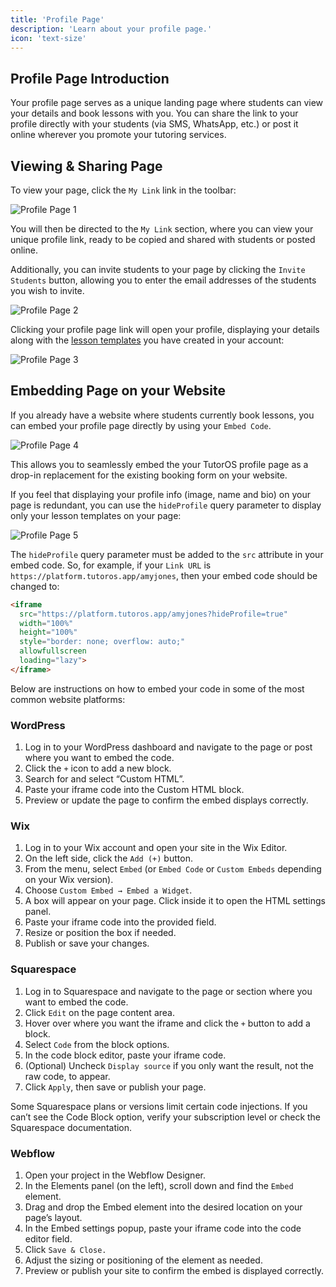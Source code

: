 ```yaml
---
title: 'Profile Page'
description: 'Learn about your profile page.'
icon: 'text-size'
---
```


## Profile Page Introduction

Your profile page serves as a unique landing page where students can view your details and book lessons with you. You can share the link to your profile directly with your students (via SMS, WhatsApp, etc.) or post it online wherever you promote your tutoring services.

## Viewing & Sharing Page

To view your page, click the `My Link` link in the toolbar:

![Profile Page 1](/images/profile-page-1.png)

You will then be directed to the `My Link` section, where you can view your unique profile link, ready to be copied and shared with students or posted online.

Additionally, you can invite students to your page by clicking the `Invite Students` button, allowing you to enter the email addresses of the students you wish to invite.

![Profile Page 2](/images/profile-page-2.png)

Clicking your profile page link will open your profile, displaying your details along with the [lesson templates](/templates/lesson-template-intro) you have created in your account:

![Profile Page 3](/images/profile-page.png)

## Embedding Page on your Website

If you already have a website where students currently book lessons, you can embed your profile page directly by using your `Embed Code`. 

![Profile Page 4](/images/profile-page-4.png)

This allows you to seamlessly embed the your TutorOS profile page as a drop-in replacement for the existing booking form on your website.

If you feel that displaying your profile info (image, name and bio) on your page is redundant, you can use the `hideProfile` query parameter to display only your lesson templates on your page:

![Profile Page 5](/images/profile-page-5.png)

The `hideProfile` query parameter must be added to the `src` attribute in your embed code. So, for example, if your `Link URL` is `https://platform.tutoros.app/amyjones`, then your embed code should be changed to:

```html 
<iframe
  src="https://platform.tutoros.app/amyjones?hideProfile=true"
  width="100%"
  height="100%"
  style="border: none; overflow: auto;"
  allowfullscreen
  loading="lazy">
</iframe> 
```

Below are instructions on how to embed your code in some of the most common website platforms:

### WordPress

1. Log in to your WordPress dashboard and navigate to the page or post where you want to embed the code.
2. Click the `+` icon to add a new block.
3. Search for and select “Custom HTML”.
4. Paste your iframe code into the Custom HTML block.
5. Preview or update the page to confirm the embed displays correctly.

### Wix

1. Log in to your Wix account and open your site in the Wix Editor.
2. On the left side, click the `Add (+)` button.
3. From the menu, select `Embed` (or `Embed Code` or `Custom Embeds` depending on your Wix version).
4. Choose `Custom Embed → Embed a Widget`.
5. A box will appear on your page. Click inside it to open the HTML settings panel.
6. Paste your iframe code into the provided field.
7. Resize or position the box if needed.
8. Publish or save your changes.

### Squarespace

1. Log in to Squarespace and navigate to the page or section where you want to embed the code.
2. Click `Edit` on the page content area.
3. Hover over where you want the iframe and click the `+` button to add a block.
4. Select `Code` from the block options.
5. In the code block editor, paste your iframe code.
6. (Optional) Uncheck `Display source` if you only want the result, not the raw code, to appear.
7. Click `Apply`, then save or publish your page.

<Note>Some Squarespace plans or versions limit certain code injections. If you can’t see the Code Block option, verify your subscription level or check the Squarespace documentation.</Note>

### Webflow

1. Open your project in the Webflow Designer.
2. In the Elements panel (on the left), scroll down and find the `Embed` element.
3. Drag and drop the Embed element into the desired location on your page’s layout.
4. In the Embed settings popup, paste your iframe code into the code editor field.
5. Click `Save & Close.`
6. Adjust the sizing or positioning of the element as needed.
7. Preview or publish your site to confirm the embed is displayed correctly.
